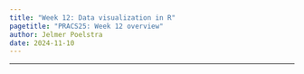 ```yaml
---
title: "Week 12: Data visualization in R"
pagetitle: "PRACS25: Week 12 overview"
author: Jelmer Poelstra
date: 2024-11-10
---
```


---------

<br>
